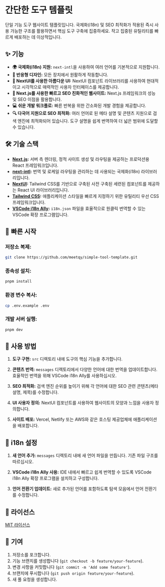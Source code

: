 # 간단한 도구 템플릿

단일 기능 도구 웹사이트 템플릿입니다. 국제화(i18n) 및 SEO 최적화가 적용된 즉시 사용 가능한 구조를 활용하면서 핵심 도구 구축에 집중하세요. 작고 집중된 유틸리티를 빠르게 배포하는 데 이상적입니다.

## ✨ 기능

- **🌍 국제화(i18n) 지원:** `next-intl`을 사용하여 여러 언어를 기본적으로 지원합니다.
- **📱 반응형 디자인:** 모든 장치에서 원활하게 작동합니다.
- **🎨 NextUI를 사용한 아름다운 UI:** NextUI 컴포넌트 라이브러리를 사용하여 현대적이고 시각적으로 매력적인 사용자 인터페이스를 제공합니다.
- **🚀 Next.js를 사용한 빠르고 SEO 친화적인 웹사이트:** Next.js 프레임워크의 성능 및 SEO 이점을 활용합니다.
- **💻 쉬운 개발 워크플로:** 빠른 반복을 위한 간소화된 개발 경험을 제공합니다.
- **🔍 다국어 지원으로 SEO 최적화:** 여러 언어로 된 메타 설명 및 콘텐츠 지원으로 검색 엔진에 최적화되어 있습니다. 도구 설명을 쉽게 번역하여 더 넓은 범위에 도달할 수 있습니다.

## 🛠️ 기술 스택

- **[Next.js](https://nextjs.org/):** 서버 측 렌더링, 정적 사이트 생성 및 라우팅을 제공하는 프로덕션용 React 프레임워크입니다.
- **[next-intl](https://next-intl-docs.vercel.app/):** 번역 및 로케일 라우팅을 관리하는 데 사용되는 국제화(i18n) 라이브러리입니다.
- **[NextUI](https://nextui.org/):** Tailwind CSS를 기반으로 구축된 사전 구축된 세련된 컴포넌트를 제공하는 React UI 라이브러리입니다.
- **[Tailwind CSS](https://tailwindcss.com/):** 애플리케이션 스타일을 빠르게 지정하기 위한 유틸리티 우선 CSS 프레임워크입니다.
- **[VSCode i18n Ally](https://marketplace.visualstudio.com/items?itemName=lokalise.i18n-ally):** `i18n.json` 파일을 효율적으로 원클릭 번역할 수 있는 VSCode 확장 프로그램입니다.

## 🚀 빠른 시작

### **저장소 복제:**

```bash
git clone https://github.com/meetqy/simple-tool-template.git
```

### **종속성 설치:**

```bash
pnpm install
```

### **환경 변수 복사:**

```bash
cp .env.example .env
```

### **개발 서버 실행:**

```bash
pnpm dev
```

## 📖 사용 방법

1. **도구 구현:** `src` 디렉토리 내에 도구의 핵심 기능을 추가합니다.

2. **콘텐츠 번역:** `messages` 디렉토리에서 다양한 언어에 대한 번역을 업데이트합니다. 효율적인 번역을 위해 VSCode i18n Ally를 사용하십시오.

3. **SEO 최적화:** 검색 엔진 순위를 높이기 위해 각 언어에 대한 SEO 관련 콘텐츠(메타 설명, 제목)를 수정합니다.

4. **UI 사용자 정의:** NextUI 컴포넌트를 사용하여 웹사이트의 모양과 느낌을 사용자 정의합니다.

5. **사이트 배포:** Vercel, Netlify 또는 AWS와 같은 호스팅 제공업체에 애플리케이션을 배포합니다.

## 📝 i18n 설정

1. **새 언어 추가:** `messages` 디렉토리 내에 새 언어 파일을 만듭니다. 기존 파일 구조를 따르십시오.

2. **VSCode i18n Ally 사용:** IDE 내에서 빠르고 쉽게 번역할 수 있도록 VSCode i18n Ally 확장 프로그램을 설치하고 구성합니다.

3. **언어 전환기 업데이트:** 새로 추가된 언어를 포함하도록 탐색 모음에서 언어 전환기를 수정합니다.

## 📄 라이선스

[MIT 라이선스](LICENSE)

## 🤝 기여

1. 저장소를 포크합니다.
2. 기능 브랜치를 생성합니다 (`git checkout -b feature/your-feature`).
3. 변경 사항을 커밋합니다 (`git commit -m 'Add some feature'`).
4. 브랜치에 푸시합니다 (`git push origin feature/your-feature`).
5. 새 풀 요청을 생성합니다.
